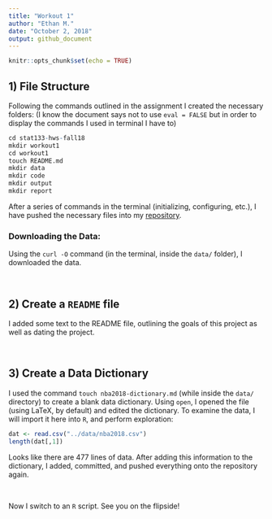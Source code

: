 ```yaml
---
title: "Workout 1"
author: "Ethan M."
date: "October 2, 2018"
output: github_document
---
```


```r
knitr::opts_chunk$set(echo = TRUE)
```

## 1) File Structure

Following the commands outlined in the assignment I created the necessary folders: (I know the document says not to use `eval = FALSE` but in order to display the commands I used in terminal I have to)
```r
cd stat133-hws-fall18
mkdir workout1
cd workout1
touch README.md
mkdir data
mkdir code
mkdir output
mkdir report
```

After a series of commands in the terminal (initializing, configuring, etc.), I have pushed the necessary files into my [repository](https://github.com/epm927/Workout-1.git). 

### Downloading the Data:

Using the `curl -O` command (in the terminal, inside the `data/` folder), I downloaded the data.


\ 

## 2) Create a **`README`** file

I added some text to the README file, outlining the goals of this project as well as dating the project. 

\ 

## 3) Create a Data Dictionary

I used the command `touch nba2018-dictionary.md` (while inside the `data/` directory) to create a blank data dictionary. Using `open`, I opened the file (using LaTeX, by default) and edited the dictionary. To examine the data, I will import it here into `R`, and perform exploration:

```r
dat <- read.csv("../data/nba2018.csv")
length(dat[,1])
```

Looks like there are 477 lines of data. After adding this information to the dictionary, I added, committed, and pushed everything onto the repository again.

\ 

Now I switch to an `R` script. See you on the flipside!